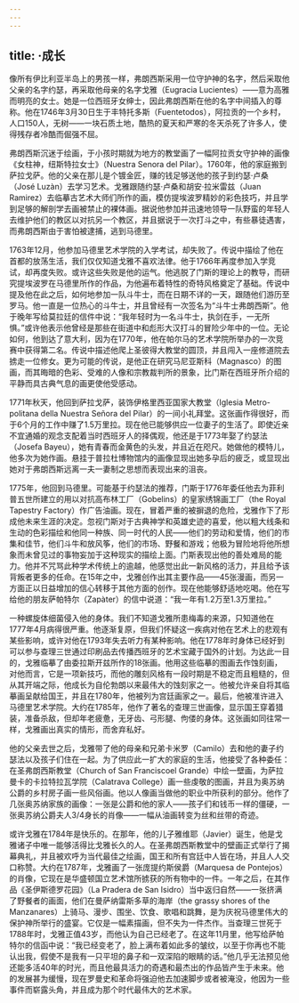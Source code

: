 ```yaml
---
---
---
```

title: ·成长
---




像所有伊比利亚半岛上的男孩一样，弗朗西斯采用一位守护神的名字，然后采取他父亲的名字约瑟，再采取他母亲的名字戈雅（Eugracia Lucientes）——意为高雅而明亮的女士。她是一位西班牙女绅士，因此弗朗西斯在他的名字中间插入的尊称。他在1746年3月30日生于丰特托多斯（Fuentetodos），阿拉贡的一个乡村，人口150人，无树——一块石质土地，酷热的夏天和严寒的冬天杀死了许多人，使得残存者冷酷而倔强不屈。

弗朗西斯沉迷于绘画，于小孩时期就为地方的教堂画了一幅阿拉贡女守护神的画像《女柱神，纽斯特拉女士》（Nuestra Senora del Pilar）。1760年，他的家庭搬到萨拉戈萨。他的父亲在那儿是个镀金匠，赚的钱足够送他的孩子到约瑟·卢桑（José Luzàn）去学习艺术。戈雅跟随约瑟·卢桑和胡安·拉米雷兹（Juan Ramirez）去临摹古艺术大师们所作的画，模仿提埃波罗精妙的彩色技巧，并且学到足够的解剖学去画被禁止的裸体画。据说他参加并迅速地领导一队野蛮的年轻人去维护他们的教区以对抗另一个教区，并且据说于一次打斗之中，有些暴徒遇害，而弗朗西斯由于害怕被逮捕，逃到马德里。

1763年12月，他参加马德里艺术学院的入学考试，却失败了。传说中描绘了他在首都的放荡生活，我们仅仅知道戈雅不喜欢法律。他于1766年再度参加入学竞试，却再度失败。或许这些失败是他的运气。他逃脱了门斯的理论上的教导，而研究提埃波罗在马德里所作的作品，为他遍布着特性的奇特风格奠定了基础。传说中提及他在此之后，如何地参加一队斗牛士，而在日期不详的一天，跟随他们游历至罗马。他一直是一位热心的斗牛士，并且曾经有一次签名为“斗牛士弗朗西斯”。他于晚年写给莫拉廷的信件中说：“我年轻时为一名斗牛士，执剑在手，一无所惧。”或许他表示他曾经是那些在街道中和彪形大汉打斗的冒险少年中的一位。无论如何，他到达了意大利，因为在1770年，他在帕尔马的艺术学院所举办的一次竞赛中获得第二名。传说中描述他爬上圣彼得大教堂的圆顶，并且闯入一座修道院去掳走一位修女。更为可能的传说，是他正在研究马尼亚斯科（Magnasco）的图画，而其晦暗的色彩、受难的人像和宗教裁判所的景象，比门斯在西班牙所介绍的平静而具古典气息的画更使他受感动。

1771年秋天，他回到萨拉戈萨，装饰伊格里西亚国家大教堂（Iglesia Metro-politana della Nuestra Señora del Pilar）的一间小礼拜堂。这张画作得很好，而于6个月的工作中赚了1.5万里拉。现在他已能够供应一位妻子的生活了。即使近亲不宜通婚的观念支配着当时西班牙人的择偶观，他还是于1773年娶了约瑟法（Josefa Bayeu），她有青春而金黄色的头发，并且近在咫尺。她做他的模特儿，他多次为她作画。悬挂于普拉杜博物馆内的画像显现出她多孕后的疲乏，或显现出她对于弗朗西斯远离一夫一妻制之思想而表现出来的沮丧。

1775年，他回到马德里。可能基于约瑟法的推荐，门斯于1776年委任他去为菲利普五世所建立的用以对抗高布林工厂（Gobelins）的皇家绣锦画工厂（the Royal Tapestry Factory）作广告油画。现在，冒着严重的被摒退的危险，戈雅作下了形成他未来生涯的决定。忽视门斯对于古典神学和英雄史迹的喜爱，他以粗大线条和生动的色彩描绘和他同一种族、同一时代的人民——他们的劳动和爱情，他们的市集和佳节，他们斗牛和放风筝，他们的市场、野餐和游戏；他极为冒险地将他所想象而未曾见过的事物妄加于这种现实的描绘上面。门斯表现出他的善处难局的能力。他并不咒骂此种学术传统上的逾越，他感觉出此一新风格的活力，并且给予该背叛者更多的任命。在15年之中，戈雅创作出其主要作品——45张漫画，而另一方面正以日益增加的信心转移于其他方面的创作。现在他能够舒适地吃喝。他在写给他的朋友萨帕特尔（Zapàter）的信中说道：“我一年有1.2万至1.3万里拉。”

一种螺旋体细菌侵入他的身体。我们不知道戈雅所患梅毒的来源，只知道他在1777年4月病得很严重。他逐渐复原，但我们怀疑这一疾病对他在艺术上的悲观有某些影响，或许对他在1793年失去听力有某种影响。他在1778年时身体已经好到可以参与查理三世通过印刷品去传播西班牙的艺术宝藏于国外的计划。为达此一目的，戈雅临摹了由委拉斯开兹所作的18张画。他用这些临摹的图画去作蚀刻画，对他而言，它是一项新技巧，而他的雕刻风格有一段时期是不稳定而且粗糙的，但从其开端之际，他成长为自伦勃朗以来最伟大的蚀刻家之一。他被允许亲自将其临摹画呈献给国王，并且在1780年，他被列为宫廷画家之一。最后，他被准许进入马德里艺术学院。大约在1785年，他作了著名的查理三世画像，显示国王穿着猎装，准备杀敌，但却年老疲惫，无牙齿、弓形腿、佝偻的身体。这张画如同往常一样，戈雅画出真实的情形，而舍弃私好。

他的父亲去世之后，戈雅带了他的母亲和兄弟卡米罗（Camilo）去和他的妻子约瑟法以及孩子们住在一起。为了供应此一扩大的家庭的生活，他接受了各种委任：在圣弗朗西斯教堂（Church of San Franciscoel Grande）中绘一壁画，为萨拉曼卡的卡拉特拉瓦学院（Calatrava College）画一些虔敬的图画，并且为奥苏纳公爵的乡村房子画一些风俗画。他以人像画当做他的职业中所获利的部分。他作了几张奥苏纳家族的画像：一张是公爵和他的家人——孩子们和钱币一样的僵硬，一张奥苏纳公爵夫人3/4身长的肖像——一幅从油画转变为丝和丝带的奇迹。

或许戈雅在1784年是快乐的。在那年，他的儿子雅维耶（Javier）诞生，他是戈雅诸子中唯一能够活得比戈雅长久的人。在圣弗朗西斯教堂中的壁画正式举行了揭幕典礼，并且被欢呼为当代最佳之绘画，国王和所有宫廷中人皆在场，并且人人交口称赞。大约在1787年，戈雅画了一张庞提约斯侯爵（Marquesa de Pontejos）的肖像，它现在是华盛顿国立艺术馆所掳获的所有物中的一件。一年之后，在其作品《圣伊斯德罗花园》（La Pradera de San Isidro）当中返归自然——一张挤满了野餐者的画面，他们在曼萨纳雷斯多草的海岸（the grassy shores of the Manzanares）上骑马、漫步、围坐、饮食、歌唱和跳舞，是为庆祝马德里伟大的保护神所举行的盛宴。它仅是一幅素描画，但不失为一件杰作。当查理三世死于1788年时，戈雅正值43岁，而他认为自己已经老了。在这年11月里，他写给萨帕特尔的信函中说：“我已经变老了，脸上满布着如此多的皱纹，以至于你再也不能认出我，假使不是我有一只平坦的鼻子和一双深陷的眼睛的话。”他几乎无法预见他还能多活40年的时光，而且他最具活力的奇遇和最杰出的作品皆产生于未来。他的发展甚为缓慢，现在罗曼史和革命将强迫他去加速脚步或者被淹没，他因为一些事件而崭露头角，并且成为那个时代最伟大的艺术家。